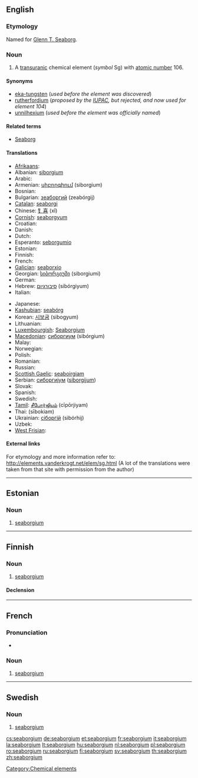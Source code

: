 {{also|Seaborgium}}
==English==
{{elements|Sg|dubnium|Db|bohrium|Bh}}

===Etymology===
Named for [[w:Glenn T. Seaborg|Glenn T. Seaborg]].

===Noun===
{{en-noun|-}}
{{wikipedia}}

# A [[transuranic]] chemical element (''symbol'' Sg) with [[atomic number]] 106.

====Synonyms====
* [[eka-tungsten]] (''used before the element was discovered'')
* [[rutherfordium]] (''proposed by the [[w:IUPAC|IUPAC]], but rejected, and now used for element 104'')
* [[unnilhexium]] (''used before the element was officially named'')

====Related terms====
* [[w:Glenn T. Seaborg|Seaborg]]

====Translations====
{{trans-top|chemical element with atomic number 106}}
* [[Afrikaans]]: {{t-|af|seaborgium|xs=Afrikaans}}
* Albanian: [[siborgium]]
* Arabic: {{t|ar|سيبورجيوم|m|tr=sibórgiyum|sc=Arab}}
* Armenian: [[սիբորգիում]] (siborgium)
* Bosnian: {{t-|bs|seaborgij}}
* Bulgarian: [[зеаборгий]] (zeabórgij) {{m}}
* [[Catalan]]: [[seaborgi]]
* Chinese: [[钅喜]] (xǐ)
* [[Cornish]]: [[seaborgyum]]
* Croatian: {{t-|hr|seaborgij}}
* Danish: {{t-|da|seaborgium}}
* Dutch: {{t+|nl|seaborgium|n}}
* Esperanto: [[seborgumio]]
* Estonian: {{t+|et|seaborgium}}
* Finnish: {{t+|fi|seaborgium}}
* French: {{t+|fr|seaborgium|m}}
* [[Galician]]: [[seaborxio]]
* Georgian: [[სიბორგიუმი]] (siborgiumi)
* German: {{t+|de|Seaborgium|n}}
* Hebrew: [[סיבורגיום]] (sibórgiyum)
* Italian: {{t+|it|seaborgio|m}}
{{trans-mid}}
* Japanese: {{t+|ja|シーボーギウム|tr=shibōgiumu|sc=Jpan}}
* [[Kashubian]]: [[seabórg]]
* Korean: [[시보귬]] (sibogyum)
* Lithuanian: {{t+|lt|syborgis|xs=Lithuanian}}
* [[Luxembourgish]]: [[Seaborgium]]
* [[Macedonian]]: [[сиборгиум]] (sibórgium) {{m}}
* Malay: {{t-|ms|seaborgium|xs=Malay}}
* Norwegian: {{t-|no|seaborgium}}
* Polish: {{t+|pl|seaborg|m}}
* Romanian: {{t+|ro|seaborgiu|n}}
* Russian: {{t-|ru|сиборгий|m|tr=sibórgij|sc=Cyrl}}
* [[Scottish Gaelic]]: [[seaboirgiam]]
* Serbian: [[сиборгиjум]] ([[siborgijum]]) {{m}}
* Slovak: {{t-|sk|seaborgium}}
* Spanish: {{t+|es|seaborgio|m}}
* Swedish: {{t+|sv|seaborgium|n}}
* [[Tamil]]: [[சீபோர்ஜியம்]] (cīpōrjiyam)
* Thai: {{Thai|[[ชีบอรเกียม]]}} (sībokiam)
* Ukrainian: [[сiборгiй]] (sibórhij) {{m}}
* Uzbek: {{t-|uz|резерфордий|tr=rezerfordiy|sc=Cyrl|xs=Uzbek}}
* [[West Frisian]]: {{t-|fy|seaborgium|xs=West Frisian}}
{{trans-bottom}}

====External links====
For etymology and more information refer to:
http://elements.vanderkrogt.net/elem/sg.html
(A lot of the translations were taken from that site with permission from the author)

[[Category:Chemical elements]]

----

==Estonian==

===Noun===
{{infl|et|noun}}

# {{element|lang=et}} [[#English|seaborgium]]

----

==Finnish==
{{wikipedia|lang=fi}}

===Noun===
{{infl|fi|noun}}

# {{element|lang=fi}} [[#English|seaborgium]]

====Declension====
{{fi-decl-tuoli|seaborgium|np=1}}

----

==French==

===Pronunciation===
* {{IPA|lang=fr|/si.bɔʁ.ɡjɔm/}}

===Noun===
{{fr-noun|m}}

# {{element|lang=fr}} [[seaborgium#English|seaborgium]]

----

==Swedish==
{{wikipedia|lang=sv}}

===Noun===
{{infl|sv|noun|g=n}}
{{sv-noun-unc-n|2=seaborgiumet}}

# {{context|chemical element|lang=sv}} [[#English|seaborgium]]

[[cs:seaborgium]]
[[de:seaborgium]]
[[et:seaborgium]]
[[fr:seaborgium]]
[[it:seaborgium]]
[[la:seaborgium]]
[[lt:seaborgium]]
[[hu:seaborgium]]
[[nl:seaborgium]]
[[pl:seaborgium]]
[[ro:seaborgium]]
[[ru:seaborgium]]
[[fi:seaborgium]]
[[sv:seaborgium]]
[[th:seaborgium]]
[[zh:seaborgium]]